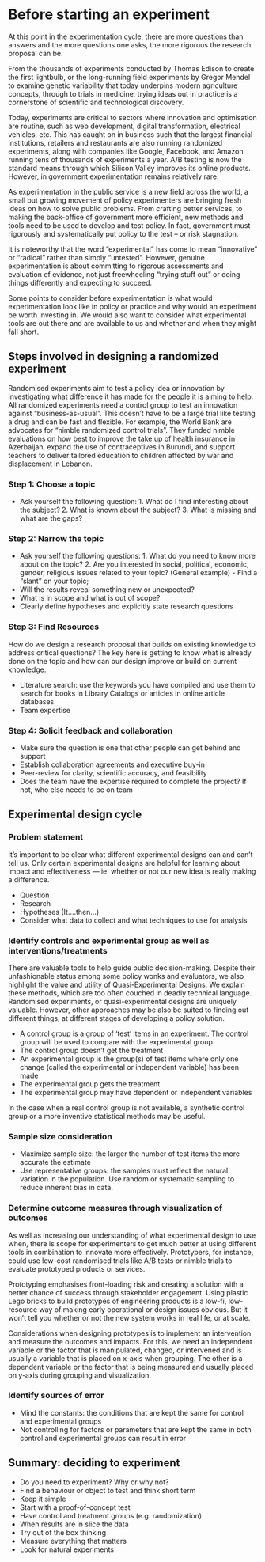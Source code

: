# Before starting an experiment

At this point in the experimentation cycle, there are more questions than answers and the more questions one asks, the more rigorous the research proposal can be. 

From the thousands of experiments conducted by Thomas Edison to create the first lightbulb, or the long-running field experiments by Gregor Mendel to examine genetic variability that today underpins modern agriculture concepts, through to trials in medicine,  trying ideas out in practice is a cornerstone of scientific and technological discovery.

Today, experiments are critical to sectors where innovation and optimisation are routine, such as web development, digital transformation, electrical vehicles, etc. This has caught on in business such that the largest financial institutions, retailers and restaurants are also running randomized experiments, along with companies like Google, Facebook, and Amazon running tens of thousands of experiments a year. A/B testing is now the standard means through which Silicon Valley improves its online products. However, in government experimentation remains relatively rare. 

As experimentation in the public service is a new field across the world, a small but growing movement of policy experimenters are bringing fresh ideas on how to solve public problems. From crafting better services, to making the back-office of government more efficient, new methods and tools need to be used to develop and test policy. In fact, government must rigorously and systematically put policy to the test – or risk stagnation.

It is noteworthy that the word “experimental” has come to mean “innovative” or “radical” rather than simply “untested”. However, genuine experimentation is about committing to rigorous assessments and evaluation of evidence, not just freewheeling “trying stuff out” or doing things differently and expecting to succeed.

Some points to consider before experimentation is what would experimentation look like in policy or practice and why would an experiment be worth investing in. We would also want to consider what experimental tools are out there and are available to us and whether and when they might fall short.


##  Steps involved in designing a randomized experiment

Randomised experiments aim to test a policy idea or innovation by investigating what difference it has made for the people it is aiming to help. All randomized experiments need a control group to test an innovation against “business-as-usual”. This doesn’t have to be a large trial like testing a drug and can be fast and flexible. For example, the World Bank are advocates for “nimble randomized control trials”. They funded nimble evaluations on how best to improve the take up of health insurance in Azerbaijan, expand the use of contraceptives in Burundi, and support teachers to deliver tailored education to children affected by war and displacement in Lebanon.


### Step 1: Choose a topic
- Ask yourself the following question: 1. What do I find interesting about the subject? 2. What is known about the subject? 3. What is missing and what are the gaps?



### Step 2: Narrow the topic 
- Ask yourself the following questions: 1. What do you need to know more about on the topic? 2. Are you interested in social, political, economic, gender, religious issues related to your topic? (General example) - Find a "slant" on your topic; 
- Will the results reveal something new or unexpected?
- What is in scope and what is out of scope?
- Clearly define hypotheses and explicitly state research questions

### Step 3: Find Resources

How do we design a research proposal that builds on existing knowledge to address critical questions? The key here is getting to know what is already done on the topic and how can our design improve or build on current knowledge. 

- Literature search: use the keywords you have compiled and use them to search for books in Library Catalogs or articles in online article databases 
- Team expertise 

### Step 4: Solicit feedback and collaboration
- Make sure the question is one that other people can get behind and support
- Establish collaboration agreements and executive buy-in
- Peer-review for clarity, scientific accuracy, and feasibility
- Does the team have the expertise required to complete the project? If not, who else needs to be on team

## Experimental design cycle

###  Problem statement

It’s important to be clear what different experimental designs can and can’t tell us. 
Only certain experimental designs are helpful for learning about impact and effectiveness — ie. whether or not our new idea is really making a difference. 


- Question
- Research
- Hypotheses (It….then…)
- Consider what data to collect and what techniques to use for analysis

### Identify controls and experimental group as well as interventions/treatments

There are valuable tools to help guide public decision-making. Despite their unfashionable status among some policy wonks and evaluators, we also highlight the value and utility of Quasi-Experimental Designs. We explain these methods, which are too often couched in deadly technical language.  Randomised experiments, or quasi-experimental designs are uniquely valuable. However, other approaches may be also be suited to finding out different things, at different stages of developing a policy solution.


- A control group is a group of ‘test’ items in an experiment. The control group will be used to compare with the experimental group
- The control group doesn’t get the treatment 
- An experimental group is the group(s) of test items where only one change (called the experimental or independent variable) has been made
- The experimental group gets the treatment
- The experimental group may have dependent or independent variables


In the case when a real control group is not available, a synthetic control group or a more inventive statistical methods may be useful.


### Sample size consideration
- Maximize sample size: the larger the number of test items the more accurate the estimate
- Use representative groups: the samples must reflect the natural variation in the population. Use random or systematic sampling to reduce inherent bias in data.

### Determine outcome measures through visualization of outcomes

As well as increasing our understanding of what experimental design to use when, there is scope for experimenters to get much better at using different tools in combination to innovate more effectively. Prototypers, for instance, could use low-cost randomised trials like A/B tests or nimble trials to evaluate prototyped products or services.

Prototyping emphasises front-loading risk and creating a solution with a better chance of success through stakeholder engagement. Using plastic Lego bricks to build prototypes of engineering products is a low-fi, low-resource way of making early operational or design issues obvious. But it won’t tell you whether or not the new system works in real life, or at scale.

Considerations when designing prototypes is to implement an intervention and measure the outcomes and impacts. For this, we need an independent variable or the factor that is manipulated, changed, or intervened and is usually a variable that is placed on x-axis when grouping. The other is a dependent variable or the factor that is being measured and usually placed on y-axis during grouping and visualization. 

### Identify sources of error
- Mind the constants: the conditions that are kept the same for control and experimental groups
- Not controlling for factors or parameters that are kept the same in both control and experimental groups can result in error



##  Summary: deciding to experiment
- Do you need to experiment? Why or why not?
- Find a behaviour or object to test and think short term
- Keep it simple
- Start with a proof-of-concept test
- Have control and treatment groups (e.g. randomization)
- When results are in slice the data 
- Try out of the box thinking
- Measure everything that matters
- Look for natural experiments
